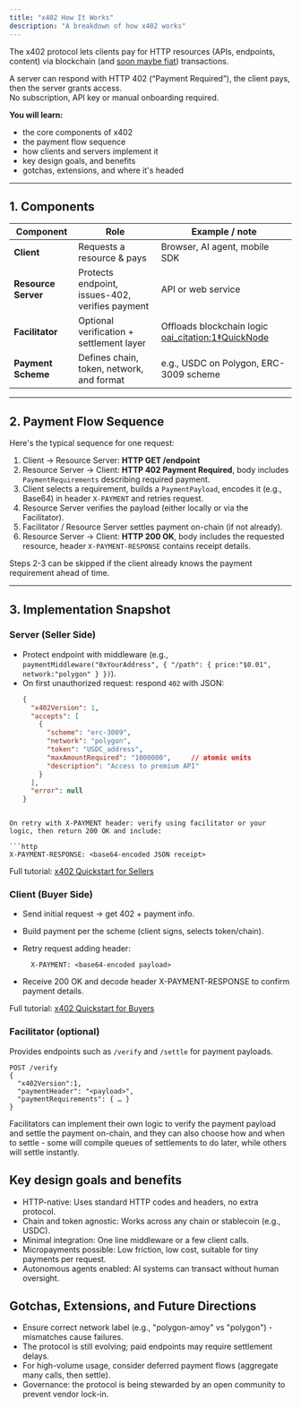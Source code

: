 ```yaml
---
title: "x402 How It Works"
description: "A breakdown of how x402 works"
---
```


The x402 protocol lets clients pay for HTTP resources (APIs, endpoints, content)
via blockchain (and
[soon maybe fiat](https://github.com/coinbase/x402/pull/446)) transactions.  

A server can respond with HTTP 402 (“Payment Required”), the client pays, then
the server grants access.  
No subscription, API key or manual onboarding required.

**You will learn:**

- the core components of x402
- the payment flow sequence
- how clients and servers implement it
- key design goals, and benefits
- gotchas, extensions, and where it's headed

---

## 1. Components

| Component           | Role                              | Example / note                              |
|---------------------|-----------------------------------|--------------------------------------------|
| **Client**          | Requests a resource & pays         | Browser, AI agent, mobile SDK               |
| **Resource Server** | Protects endpoint, issues-402, verifies payment | API or web service                          |
| **Facilitator**     | Optional verification + settlement layer | Offloads blockchain logic  [oai_citation:1‡QuickNode](https://www.quicknode.com/guides/infrastructure/how-to-use-x402-payment-required?utm_source=chatgpt.com) |
| **Payment Scheme**  | Defines chain, token, network, and format | e.g., USDC on Polygon, ERC-3009 scheme      |

---

## 2. Payment Flow Sequence

Here's the typical sequence for one request:

1. Client → Resource Server: **HTTP GET /endpoint**  
2. Resource Server → Client: **HTTP 402 Payment Required**, body includes
   `PaymentRequirements` describing required payment.  
3. Client selects a requirement, builds a `PaymentPayload`, encodes it (e.g.,
   Base64) in header `X-PAYMENT` and retries request.  
4. Resource Server verifies the payload (either locally or via the Facilitator).  
5. Facilitator / Resource Server settles payment on-chain (if not already).  
6. Resource Server → Client: **HTTP 200 OK**, body includes the requested
   resource, header `X-PAYMENT-RESPONSE` contains receipt details.  

<Callout type="tip" title="Note">Steps 2-3 can be skipped if the client already knows the payment
requirement ahead of time.</Callout>

---

## 3. Implementation Snapshot

### Server (Seller Side)

- Protect endpoint with middleware (e.g.,  
  `paymentMiddleware("0xYourAddress", { "/path": { price:"$0.01", network:"polygon" } })`).
- On first unauthorized request: respond `402` with JSON:
  ```json
  {
    "x402Version": 1,
    "accepts": [
      {
        "scheme": "erc-3009",
        "network": "polygon",
        "token": "USDC_address",
        "maxAmountRequired": "1000000",     // atomic units
        "description": "Access to premium API"
      }
    ],
    "error": null
  }
```

On retry with X-PAYMENT header: verify using facilitator or your logic, then return 200 OK and include:

```http
X-PAYMENT-RESPONSE: <base64-encoded JSON receipt>
```

Full tutorial: [x402 Quickstart for Sellers](./quickstart-sellers.mdx)

### Client (Buyer Side)

- Send initial request → get 402 + payment info.
- Build payment per the scheme (client signs, selects token/chain).
- Retry request adding header:
  ```http
    X-PAYMENT: <base64-encoded payload>
  ```

- Receive 200 OK and decode header X-PAYMENT-RESPONSE to confirm payment details.

Full tutorial: [x402 Quickstart for Buyers](./quickstart-buyers.mdx)

### Facilitator (optional)

Provides endpoints such as `/verify` and `/settle` for payment payloads.

```http
POST /verify
{
  "x402Version":1,
  "paymentHeader": "<payload>",
  "paymentRequirements": { … }
}
```

Facilitators can implement their own logic to verify the payment payload and
settle the payment on-chain, and they can also choose how and when to settle -
some will compile queues of settlements to do later, while others will settle
instantly.

## Key design goals and benefits

- HTTP-native: Uses standard HTTP codes and headers, no extra protocol.
- Chain and token agnostic: Works across any chain or stablecoin (e.g., USDC).
- Minimal integration: One line middleware or a few client calls.
- Micropayments possible: Low friction, low cost, suitable for tiny payments per
  request.
- Autonomous agents enabled: AI systems can transact without human oversight.

## Gotchas, Extensions, and Future Directions

- Ensure correct network label (e.g., "polygon-amoy" vs "polygon") - mismatches
  cause failures.
- The protocol is still evolving; paid endpoints may require settlement delays.
- For high-volume usage, consider deferred payment flows (aggregate many calls,
  then settle).
- Governance: the protocol is being stewarded by an open community to prevent
  vendor lock-in.